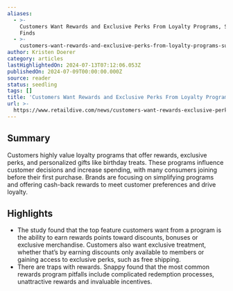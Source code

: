 ```yaml
---
aliases:
  - >-
    Customers Want Rewards and Exclusive Perks From Loyalty Programs, Survey
    Finds
  - >-
    customers-want-rewards-and-exclusive-perks-from-loyalty-programs-survey-finds
author: Kristen Doerer
category: articles
lastHighlightedOn: 2024-07-13T07:12:06.053Z
publishedOn: 2024-07-09T00:00:00.000Z
source: reader
status: seedling
tags: []
title: 'Customers Want Rewards and Exclusive Perks From Loyalty Programs, Survey Finds'
url: >-
  https://www.retaildive.com/news/customers-want-rewards-exclusive-perks-loyalty-programs-Snappy-survey/720752/?utm_source=Sailthru&utm_medium=email&utm_campaign=Issue:%202024-07-10%20Retail%20Dive:%20Marketing%20%5Bissue:63762%5D&utm_term=Retail%20Dive:%20Marketing
---
```

## Summary

Customers highly value loyalty programs that offer rewards, exclusive perks, and personalized gifts like birthday treats. These programs influence customer decisions and increase spending, with many consumers joining before their first purchase. Brands are focusing on simplifying programs and offering cash-back rewards to meet customer preferences and drive loyalty.

## Highlights

- The study found that the top feature customers want from a program is the ability to earn rewards points toward discounts, bonuses or exclusive merchandise. Customers also want exclusive treatment, whether that’s by earning discounts only available to members or gaining access to exclusive perks, such as free shipping.
- There are traps with rewards. Snappy found that the most common rewards program pitfalls include complicated redemption processes, unattractive rewards and invaluable incentives.

